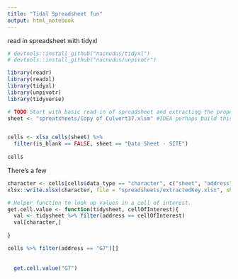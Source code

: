 ```yaml
---
title: "Tidal Spreadsheet fun"
output: html_notebook
---
```


read in spreadsheet with tidyxl
```r
# devtools::install_github("nacnudus/tidyxl")
# devtools::install_github("nacnudus/unpivotr")

library(readr)
library(readxl)
library(tidyxl)
library(unpivotr)
library(tidyverse)

```

```r

# TODO Start with basic read in of spreadsheet and extracting the proper cells.
sheet <- "spreatsheets/Copy of Culvert37.xlsm" #IDEA perhaps build this as a shiny gadget to allow for pushing onto the web for others?


cells <- xlsx_cells(sheet) %>% 
  filter(is_blank == FALSE, sheet == "Data Sheet - SITE") 
  
cells

```
There's a few 
```r
character <- cells[cells$data_type == "character", c("sheet", "address", "character")]
xlsx::write.xlsx(character, file = "spreadsheets/extractedKey.xlsx", sheetName = "Likely keys")

# Helper function to look up values in a cell of interest.
get.cell.value <- function(tidysheet, cellOfInterest){
  val <- tidysheet %>% filter(address == cellOfInterest)
  val[character,]
  
}

cells %>% filter(address == "G7")[]
  
  
  get.cell.value("G7")
  
  
```

